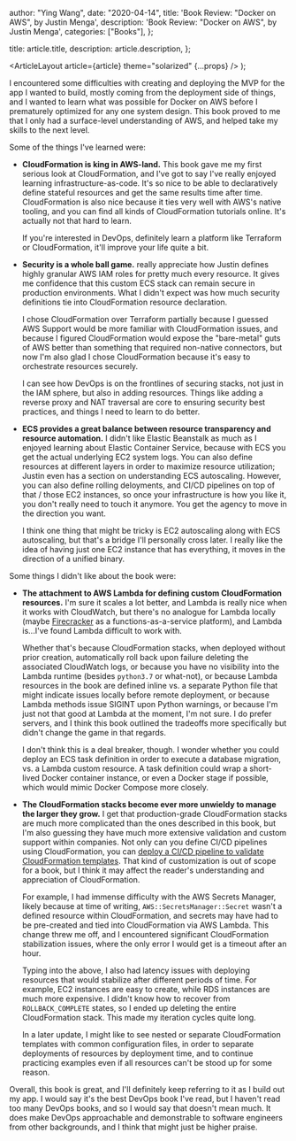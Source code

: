 
  author: "Ying Wang",
  date: "2020-04-14",
  title: 'Book Review: "Docker on AWS", by Justin Menga',
  description: 'Book Review: "Docker on AWS", by Justin Menga',
  categories: ["Books"],
};

  title: article.title,
  description: article.description,
};

  <ArticleLayout article={article} theme="solarized" {...props} />
);

I encountered some difficulties with creating and deploying the MVP for the app
I wanted to build, mostly coming from the deployment side of things, and I
wanted to learn what was possible for Docker on AWS before I prematurely
optimized for any one system design. This book proved to me that I only had a
surface-level understanding of AWS, and helped take my skills to the next level.

Some of the things I've learned were:

- **CloudFormation is king in AWS-land.** This book gave me my first serious
  look at CloudFormation, and I've got to say I've really enjoyed learning
  infrastructure-as-code. It's so nice to be able to declaratively define
  stateful resources and get the same results time after time. CloudFormation is
  also nice because it ties very well with AWS's native tooling, and you can
  find all kinds of CloudFormation tutorials online. It's actually not that hard
  to learn.

  If you're interested in DevOps, definitely learn a platform like Terraform or
  CloudFormation, it'll improve your life quite a bit.

- **Security is a whole ball game.** really appreciate how Justin defines
  highly granular AWS IAM roles for pretty much every resource. It gives me
  confidence that this custom ECS stack can remain secure in production
  environments. What I didn't expect was how much security definitions tie into
  CloudFormation resource declaration.

  I chose CloudFormation over Terraform partially because I guessed AWS Support
  would be more familiar with CloudFormation issues, and because I figured
  CloudFormation would expose the "bare-metal" guts of AWS better than something
  that required non-native connectors, but now I'm also glad I chose
  CloudFormation because it's easy to orchestrate resources securely.

  I can see how DevOps is on the frontlines of securing stacks, not just in the
  IAM sphere, but also in adding resources. Things like adding a reverse proxy
  and NAT traversal are core to ensuring security best practices, and things I
  need to learn to do better.

- **ECS provides a great balance between resource transparency and resource
  automation.** I didn't like Elastic Beanstalk as much as I enjoyed learning
  about Elastic Container Service, because with ECS you get the actual
  underlying EC2 system logs. You can also define resources at different layers
  in order to maximize resource utilization; Justin even has a section on
  understanding ECS autoscaling. However, you can also define rolling
  deloyments, and CI/CD pipelines on top of that / those EC2 instances, so once
  your infrastructure is how you like it, you don't really need to touch it
  anymore. You get the agency to move in the direction you want.

  I think one thing that might be tricky is EC2 autoscaling along with ECS
  autoscaling, but that's a bridge I'll personally cross later. I really like
  the idea of having just one EC2 instance that has everything, it moves in the
  direction of a unified binary.

Some things I didn't like about the book were:

- **The attachment to AWS Lambda for defining custom CloudFormation resources.**
  I'm sure it scales a lot better, and Lambda is really nice when it works with
  CloudWatch, but there's no analogue for Lambda locally (maybe
  [Firecracker](https://firecracker-microvm.github.io/) as a
  functions-as-a-service platform), and Lambda is...I've found Lambda difficult
  to work with.

  Whether that's because CloudFormation stacks, when deployed without prior
  creation, automatically roll back upon failure deleting the associated
  CloudWatch logs, or because you have no visibility into the Lambda runtime
  (besides `python3.7` or what-not), or because Lambda resources in the book are
  defined inline vs. a separate Python file that might indicate issues locally
  before remote deployment, or because Lambda methods issue SIGINT upon Python
  warnings, or because I'm just not that good at Lambda at the moment, I'm not
  sure. I do prefer servers, and I think this book outlined the tradeoffs more
  specifically but didn't change the game in that regards.

  I don't think this is a deal breaker, though. I wonder whether you could
  deploy an ECS task definition in order to execute a database migration, vs. a
  Lambda custom resource. A task definition could wrap a short-lived Docker
  container instance, or even a Docker stage if possible, which would mimic
  Docker Compose more closely.

- **The CloudFormation stacks become ever more unwieldy to manage the larger
  they grow.** I get that production-grade CloudFormation stacks are much more
  complicated than the ones described in this book, but I'm also guessing they
  have much more extensive validation and custom support within companies. Not
  only can you define CI/CD pipelines using CloudFormation, you can [deploy a
  CI/CD pipeline to validate CloudFormation
  templates](https://aws.amazon.com/quickstart/architecture/cicd-taskcat/). That
  kind of customization is out of scope for a book, but I think it may affect
  the reader's understanding and appreciation of CloudFormation.

  For example, I had immense difficulty with the AWS Secrets Manager, likely
  because at time of writing, `AWS::SecretsManager::Secret` wasn't a defined
  resource within CloudFormation, and secrets may have had to be pre-created and
  tied into CloudFormation via AWS Lambda. This change threw me off, and I
  encountered significant CloudFormation stabilization issues, where the only
  error I would get is a timeout after an hour.

  Typing into the above, I also had latency issues with deploying resources that
  would stabilize after different periods of time. For example, EC2 instances
  are easy to create, while RDS instances are much more expensive. I didn't know
  how to recover from `ROLLBACK_COMPLETE` states, so I ended up deleting the
  entire CloudFormation stack. This made my iteration cycles quite long.

  In a later update, I might like to see nested or separate CloudFormation
  templates with common configuration files, in order to separate deployments of
  resources by deployment time, and to continue practicing examples even if all
  resources can't be stood up for some reason.

Overall, this book is great, and I'll definitely keep referring to it as I build
out my app. I would say it's the best DevOps book I've read, but I haven't read
too many DevOps books, and so I would say that doesn't mean much. It does make
DevOps approachable and demonstrable to software engineers from other
backgrounds, and I think that might just be higher praise.
